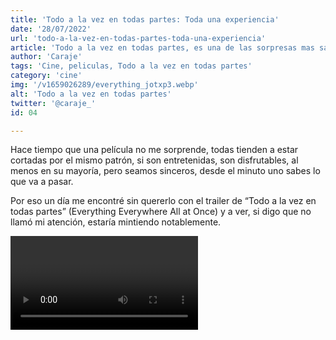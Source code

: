 ```yaml
---
title: 'Todo a la vez en todas partes: Toda una experiencia'
date: '28/07/2022'
url: 'todo-a-la-vez-en-todas-partes-toda-una-experiencia' 
article: 'Todo a la vez en todas partes, es una de las sorpresas mas satisfactorias que he podido disfrutar en un cine'
author: 'Caraje'
tags: 'Cine, peliculas, Todo a la vez en todas partes'
category: 'cine'
img: '/v1659026289/everything_jotxp3.webp'
alt: 'Todo a la vez en todas partes'
twitter: '@caraje_'
id: 04

---
```


Hace tiempo que una película no me sorprende, todas tienden a estar cortadas por el mismo patrón, si son entretenidas, son disfrutables, al menos en su mayoría, pero seamos sinceros, desde el minuto uno sabes lo que va a pasar.

Por eso un día me encontré sin quererlo con el trailer de “Todo a la vez en todas partes” (Everything Everywhere All at Once) y a ver, si digo que no llamó mi atención, estaría mintiendo notablemente.


<Video episode='wxN1T1uxQ2g' />


Protagonizada por **Michelle Yeoh** ( *Star trek: discovery, Tigre y dragón*), **Ke Huy Quan** (*Los Goonies, Indiana Jones y el templo maldito*), **Stephanie Hsu** ( *Unbreakable Kimmy Schmidt, La maravillosa Sra. Maisel*) y **Jamie Lee Curtis**(*Mentiras Arriesgadas, La noche de Halloween*), esta película de **Dan Kwan y Daniel Scheinert** (*Swiss Army Man*) nos trae una propuesta más fresca en lo que va de año.

La película nos presenta a los Wang, una familia china, que tratan de vivir como pueden en Estados Unidos, apenas hablan inglés, salvo la hija, que se ha criado en el país, y tienen una pequeña lavandería por la que pasan peculiares personas cada día.

Evelyn Wang, es **una mujer estricta china, que trata de adaptarse a nuevas realidades y que apenas entiende lo que sucede a su alrededor**, sin embargo un dia tratando de arreglar una serie de problemas fiscales, le informan que quizás **sea la única persona que es capaz de salvar no solo al mundo, si no al multiverso entero**.

Como pasa en todas estas películas, el multiverso se nos explica que hay una versión de nosotros, por cada una de las decisiones que se nos ha planteado a lo largo de nuestras vidas, y en el caso de Evelyn, esto no es diferente, con la diferencia es que gracias a una organización que trata de salvar este multiverso, **se pueden acceder a ciertas habilidades de cada una de nuestras versiones del multiverso**.

<Imagen img='/v1659026289/everything1_pvmuqy.webp' alt='Everything Everywhere All at Once' />

Así es como empieza una carrera loca por salvar el multiverso, pero no hablamos de la típica película estilo Marvel, **Para mi es la experiencia más loca que he vivido nunca viendo una película**, no son pocas las veces en las que me encontraba diciendo, qué diablos estoy viendo, no sabes si van a saber llevar la película a un final con cierta lógica.

Pero **es una película divertida, emocionante, llena de escenas de acción**, que están a la altura de las mejores, visualmente es espectacular y además su historia, está llena de profundidad, para nada es una película vacía donde solo buscar efectos especiales que nos deslumbren, es algo más.

Sabe sorprenderte sin necesidad de giros que salen de la nada, todo en esta película está muy bien trabajado en cuanto a su historia, todo tiene una razón de existir, aunque en más de una ocasión pueda no parecerlo.

<Imagen img='/v1659026479/everything2_uwmpgj.webp' alt='Everything Everywhere All at Once' />

Tiene un mensaje y un sentido al final de la película, **cuando ves el final que se le ha dado, entiendes todo lo que ha pasado y por qué ha pasado**, e incluso es emotivo, y lo es por tener unos personajes muy bien trabajados.

Sus secundarios son una maravilla, el marido de Evelyn, es fantástico, es uno de mis favoritos de toda la película y sinceramente, una irreconocible **Jammie Lee Curtis, también tiene un papel que no podrás olvidar** con momentos, brutales.

Me lo he pasado en grande viendo esta pelicula, la encontre por casualidad y ha sido la casualidad mas maravillosa en cuanto al cine que he tenido en muchos años, no puedo más que recomendarla a todo el mundo, o te gusta la pelicula o al final me daras la razon de que ha sido toda una experiencia.
